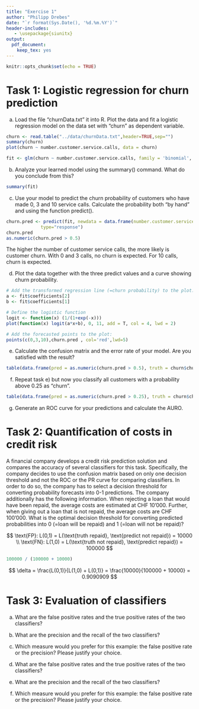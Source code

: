 ```yaml
---
title: "Exercise 1"
author: "Philipp Drebes"
date: "`r format(Sys.Date(), '%d.%m.%Y')`"
header-includes:
   - \usepackage{siunitx}
output:
  pdf_document:
    keep_tex: yes
---
```


```r
knitr::opts_chunk$set(echo = TRUE)
```

# Task 1: Logistic regression for churn prediction

a)  Load the file "churnData.txt" it into R. Plot the data and fit a logistic regression model on the data set with "churn" as dependent variable.

```r
churn <- read.table("../data/churnData.txt",header=TRUE,sep="")
summary(churn)
plot(churn ~ number.customer.service.calls, data = churn)
```

```r
fit <- glm(churn ~ number.customer.service.calls, family = 'binomial', data = churn)
```

b)  Analyze your learned model using the summary() command. What do you conclude from this?

```r
summary(fit)
```

c)  Use your model to predict the churn probability of customers who have made 0, 3 and 10 service calls. Calculate the probability both "by hand" and using the function predict().

```r
churn.pred <- predict(fit, newdata = data.frame(number.customer.service.calls=c(0, 3, 10)), 
             type="response")
churn.pred
as.numeric(churn.pred > 0.5)
```

The higher the number of customer service calls, the more likely is customer churn. With 0 and 3 calls, no churn is expected. For 10 calls, churn is expected.

d)  Plot the data together with the three predict values and a curve showing churn probability.

```r
# Add the transformed regression line (=churn probability) to the plot:
a <- fit$coefficients[2]
b <- fit$coefficients[1]

# Define the logistic function
logit <- function(x) (1/(1+exp(-x)))
plot(function(x) logit(a*x+b), 0, 11, add = T, col = 4, lwd = 2)

# Add the forecasted points to the plot:
points(c(0,3,10),churn.pred , col='red',lwd=5)
```

e)  Calculate the confusion matrix and the error rate of your model. Are you satisfied with the result?

```r
table(data.frame(pred = as.numeric(churn.pred > 0.5), truth = churn$churn))
```

f)  Repeat task e) but now you classify all customers with a probability above 0.25 as "churn".

```r
table(data.frame(pred = as.numeric(churn.pred > 0.25), truth = churn$churn))
```

g)  Generate an ROC curve for your predictions and calculate the AURO.

# Task 2: Quantification of costs in credit risk

A financial company develops a credit risk prediction solution and compares the accuracy of several classifiers for this task. Specifically, the company decides to use the confusion matrix based on only one decision threshold and not the ROC or the PR curve for comparing classifiers. In order to do so, the company has to select a decision threshold for converting probability forecasts into 0-1 predictions. The company additionally has the following information. When rejecting a loan that would have been repaid, the average costs are estimated at CHF 10'000. Further, when giving out a loan that is not repaid, the average costs are CHF 100'000. What is the optimal decision threshold for converting predicted probabilities into 0 (=loan will be repaid) and 1 (=loan will not be repaid)?

$$
\text{FP}: L(0,1) = L(\text{truth repaid}, \text{predict not repaid}) = 10000 \\
\text{FN}: L(1,0) = L(\text{truth not repaid}, \text{predict repaid}) = 100000
$$

```r
100000 / (100000 + 10000)
```

$$
\delta = \frac{L(0,1)}{L(1,0) + L(0,1)} = \frac{10000}{100000 + 10000} = 0.9090909
$$

# Task 3: Evaluation of classifiers

a)  What are the false positive rates and the true positive rates of the two classifiers?

b)  What are the precision and the recall of the two classifiers?

c)  Which measure would you prefer for this example: the false positive rate or the precision? Please justify your choice.

d)  What are the false positive rates and the true positive rates of the two classifiers?

e)  What are the precision and the recall of the two classifiers?

f)  Which measure would you prefer for this example: the false positive rate or the precision? Please justify your choice.
